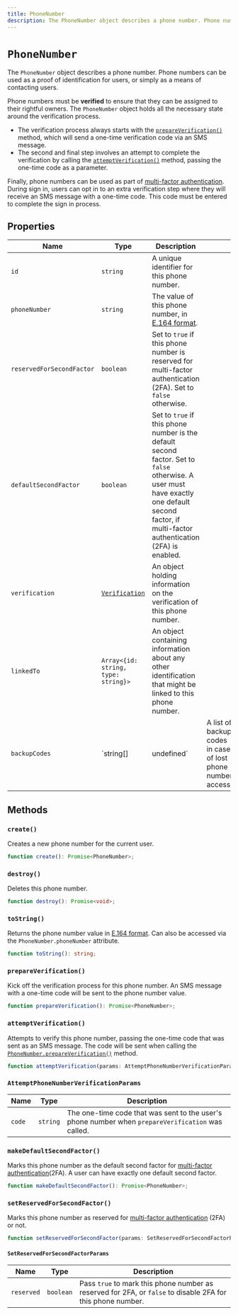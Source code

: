 ```yaml
---
title: PhoneNumber
description: The PhoneNumber object describes a phone number. Phone numbers can be used as a proof of identification for users, or simply as a means of contacting users.
---
```


# `PhoneNumber`

The `PhoneNumber` object describes a phone number. Phone numbers can be used as a proof of identification for users, or simply as a means of contacting users.

Phone numbers must be **verified** to ensure that they can be assigned to their rightful owners. The `PhoneNumber` object holds all the necessary state around the verification process.

- The verification process always starts with the [`prepareVerification()`](#prepare-verification) method, which will send a one-time verification code via an SMS message.
- The second and final step involves an attempt to complete the verification by calling the [`attemptVerification()`](#attempt-verification) method, passing the one-time code as a parameter.

Finally, phone numbers can be used as part of [multi-factor authentication](/docs/authentication/configuration/sign-up-sign-in-options#multi-factor-authentication). During sign in, users can opt in to an extra verification step where they will receive an SMS message with a one-time code. This code must be entered to complete the sign in process.

## Properties

| Name | Type | Description | |
| - | - | - | - |
| `id` | `string` | A unique identifier for this phone number. | |
| `phoneNumber` | `string` | The value of this phone number, in [E.164 format](https://en.wikipedia.org/wiki/E.164). | |
| `reservedForSecondFactor` | `boolean` | Set to `true` if this phone number is reserved for multi-factor authentication (2FA). Set to `false` otherwise. | |
| `defaultSecondFactor` | `boolean` | Set to `true` if this phone number is the default second factor. Set to `false` otherwise. A user must have exactly one default second factor, if multi-factor authentication (2FA) is enabled. | |
| `verification` | [`Verification`](/docs/references/javascript/types/verification) | An object holding information on the verification of this phone number. | |
| `linkedTo` | `Array<{id: string, type: string}>` | An object containing information about any other identification that might be linked to this phone number. | |
| `backupCodes` | \`string\[] | undefined\` | A list of backup codes in case of lost phone number access. |

## Methods

### `create()`

Creates a new phone number for the current user.

```typescript {{ prettier: false }}
function create(): Promise<PhoneNumber>;
```

### `destroy()`

Deletes this phone number.

```typescript {{ prettier: false }}
function destroy(): Promise<void>;
```

### `toString()`

Returns the phone number value in [E.164 format](https://en.wikipedia.org/wiki/E.164). Can also be accessed via the `PhoneNumber.phoneNumber` attribute.

```typescript {{ prettier: false }}
function toString(): string;
```

### `prepareVerification()`

Kick off the verification process for this phone number. An SMS message with a one-time code will be sent to the phone number value.

```typescript {{ prettier: false }}
function prepareVerification(): Promise<PhoneNumber>;
```

### `attemptVerification()`

Attempts to verify this phone number, passing the one-time code that was sent as an SMS message. The code will be sent when calling the [`PhoneNumber.prepareVerification()`](#prepare-verification) method.

```typescript {{ prettier: false }}
function attemptVerification(params: AttemptPhoneNumberVerificationParams): Promise<PhoneNumber>;
```

### `AttemptPhoneNumberVerificationParams`

| Name | Type | Description |
| - | - | - |
| `code` | `string` | The one-time code that was sent to the user's phone number when `prepareVerification` was called. |

### `makeDefaultSecondFactor()`

Marks this phone number as the default second factor for [multi-factor authentication](/docs/custom-flows/email-password-mfa)(2FA). A user can have exactly one default second factor.

```typescript {{ prettier: false }}
function makeDefaultSecondFactor(): Promise<PhoneNumber>;
```

### `setReservedForSecondFactor()`

Marks this phone number as reserved for [multi-factor authentication](/docs/custom-flows/email-password-mfa) (2FA) or not.

```typescript {{ prettier: false }}
function setReservedForSecondFactor(params: SetReservedForSecondFactorParams): Promise<PhoneNumber>;
```

#### `SetReservedForSecondFactorParams`

| Name | Type | Description |
| - | - | - |
| `reserved` | `boolean` | Pass `true` to mark this phone number as reserved for 2FA, or `false` to disable 2FA for this phone number. |
